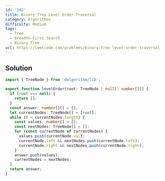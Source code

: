 ```yaml
---
id: '102'
title: Binary Tree Level Order Traversal
category: Algorithms
difficulty: Medium
tags:
  - Tree
  - Breadth-First Search
  - Binary Tree
url: https://leetcode.com/problems/binary-tree-level-order-traversal
---
```


## Solution

```typescript filename="solution.ts" copy
import { TreeNode } from '@algorithm/lib';

export function levelOrder(root: TreeNode | null): number[][] {
  if (root === null) {
    return [];
  }
  const answer: number[][] = [];
  let currentNodes: TreeNode[] = [root];
  while (0 < currentNodes.length) {
    const values: number[] = [];
    const nextNodes: TreeNode[] = [];
    for (const currentNode of currentNodes) {
      values.push(currentNode.val);
      currentNode.left && nextNodes.push(currentNode.left);
      currentNode.right && nextNodes.push(currentNode.right);
    }
    answer.push(values);
    currentNodes = nextNodes;
  }
  return answer;
}
```
